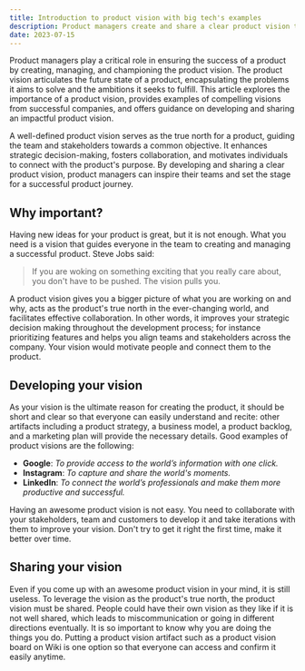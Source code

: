 ```yaml
---
title: Introduction to product vision with big tech's examples
description: Product managers create and share a clear product vision to guide development, enhance decision-making, and foster collaboration. Examples include Google and Instagram. A well-shared vision unites teams and stakeholders.
date: 2023-07-15
---
```


Product managers play a critical role in ensuring the success of a product by creating, managing, and championing the product vision.
The product vision articulates the future state of a product, encapsulating the problems it aims to solve and the ambitions it seeks to fulfill.
This article explores the importance of a product vision, provides examples of compelling visions from successful companies, and offers guidance on developing and sharing an impactful product vision.

A well-defined product vision serves as the true north for a product, guiding the team and stakeholders towards a common objective.
It enhances strategic decision-making, fosters collaboration, and motivates individuals to connect with the product's purpose.
By developing and sharing a clear product vision, product managers can inspire their teams and set the stage for a successful product journey.

## Why important?

Having new ideas for your product is great, but it is not enough.
What you need is a vision that guides everyone in the team to creating and managing a successful product.
Steve Jobs said:

> If you are woking on something exciting that you really care about, you don't have to be pushed.
> The vision pulls you.

A product vision gives you a bigger picture of what you are working on and why, acts as the product's true north in the ever-changing world, and facilitates effective collaboration.
In other words, it improves your strategic decision making throughout the development process; for instance prioritizing features and helps you align teams and stakeholders across the company.
Your vision would motivate people and connect them to the product.

## Developing your vision

As your vision is the ultimate reason for creating the product, it should be short and clear so that everyone can easily understand and recite: other artifacts including a product strategy, a business model, a product backlog, and a marketing plan will provide the necessary details.
Good examples of product visions are the following:

-   **Google**: _To provide access to the world’s information with one click._
-   **Instagram**: _To capture and share the world's moments._
-   **LinkedIn**: _To connect the world’s professionals and make them more productive and successful._

Having an awesome product vision is not easy.
You need to collaborate with your stakeholders, team and customers to develop it and take iterations with them to improve your vision.
Don't try to get it right the first time, make it better over time.

## Sharing your vision

Even if you come up with an awesome product vision in your mind, it is still useless.
To leverage the vision as the product's true north, the product vision must be shared.
People could have their own vision as they like if it is not well shared, which leads to miscommunication or going in different directions eventually.
It is so important to know why you are doing the things you do.
Putting a product vision artifact such as a product vision board on Wiki is one option so that everyone can access and confirm it easily anytime.
